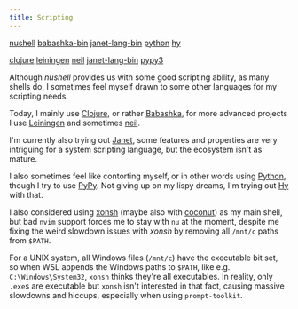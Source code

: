 ```yaml
---
title: Scripting
---
```



<CardGrid>
<Card title="Required" icon="puzzle">

[nushell](https://archlinux.org/packages/extra/x86_64/nushell/)
[babashka-bin](https://aur.archlinux.org/packages/babashka-bin)
[janet-lang-bin](https://aur.archlinux.org/packages/janet-lang-bin)
[python](https://archlinux.org/packages/core/x86_64/python/)
[hy](https://archlinux.org/packages/extra/any/hy/)

</Card>
<Card title="Optional" icon="puzzle">

[clojure](https://archlinux.org/packages/extra/any/clojure/)
[leiningen](https://archlinux.org/packages/extra/any/leiningen/)
[neil](https://aur.archlinux.org/packages/neil)
[janet-lang-bin](https://aur.archlinux.org/packages/janet-lang-bin)
[pypy3](https://archlinux.org/packages/extra/x86_64/pypy3/)

</Card>
</CardGrid>

Although _nushell_ provides us with some good scripting ability, as many shells do,
I sometimes feel myself drawn to some other languages for my scripting needs.

Today, I mainly use [Clojure](https://clojure.org/index), or rather [Babashka](https://babashka.org),
for more advanced projects I use [Leiningen](https://leiningen.org) and sometimes [neil](https://github.com/babashka/neil).

I'm currently also trying out [Janet](https://janet-lang.org), some features and properties are very intriguing for a system scripting language,
but the ecosystem isn't as mature.

I also sometimes feel like contorting myself, or in other words using [Python](https://www.python.org), though I try to use [PyPy](https://pypy.org).
Not giving up on my lispy dreams, I'm trying out [Hy](https://hylang.org) with that.

<Aside>

I also considered using [xonsh](https://xon.sh) (maybe also with [coconut](https://coconut-lang.org)) as my main shell,
but bad `nvim` support forces me to stay with `nu` at the moment,
despite me fixing the weird slowdown issues with _xonsh_ by removing all `/mnt/c` paths from `$PATH`.

For a UNIX system, all Windows files (`/mnt/c`) have the executable bit set,
so when WSL appends the Windows paths to `$PATH`, like e.g. `C:\Windows\System32`,
`xonsh` thinks they're all executables.
In reality, only `.exe`s are executable but `xonsh` isn't interested in that fact,
causing massive slowdowns and hiccups, especially when using `prompt-toolkit`.

</Aside>
